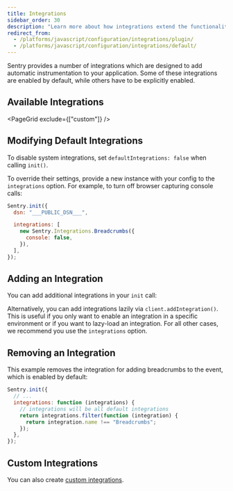 ```yaml
---
title: Integrations
sidebar_order: 30
description: "Learn more about how integrations extend the functionality of our SDK to cover common libraries and environments automatically."
redirect_from:
  - /platforms/javascript/configuration/integrations/plugin/
  - /platforms/javascript/configuration/integrations/default/
---
```


Sentry provides a number of integrations which are designed to add automatic instrumentation to your application. Some of these integrations are enabled by default, while others have to be explicitly enabled.

## Available Integrations

<PageGrid exclude={["custom"]} />

## Modifying Default Integrations

To disable system integrations, set `defaultIntegrations: false` when calling `init()`.

To override their settings, provide a new instance with your config to the `integrations` option. For example, to turn off browser capturing console calls:

<SignInNote />

```javascript
Sentry.init({
  dsn: "___PUBLIC_DSN___",

  integrations: [
    new Sentry.Integrations.Breadcrumbs({
      console: false,
    }),
  ],
});
```

## Adding an Integration

You can add additional integrations in your `init` call:

<PlatformContent includePath="configuration/enable-pluggable-integrations" />

Alternatively, you can add integrations lazily via `client.addIntegration()`.
This is useful if you only want to enable an integration in a specific environment or if you want to lazy-load an integration.
For all other cases, we recommend you use the `integrations` option.

<PlatformContent includePath="configuration/enable-pluggable-integrations-lazy" />

## Removing an Integration

This example removes the integration for adding breadcrumbs to the event, which is enabled by default:

```javascript
Sentry.init({
  // ...
  integrations: function (integrations) {
    // integrations will be all default integrations
    return integrations.filter(function (integration) {
      return integration.name !== "Breadcrumbs";
    });
  },
});
```

## Custom Integrations

You can also create [custom integrations](./custom). 
